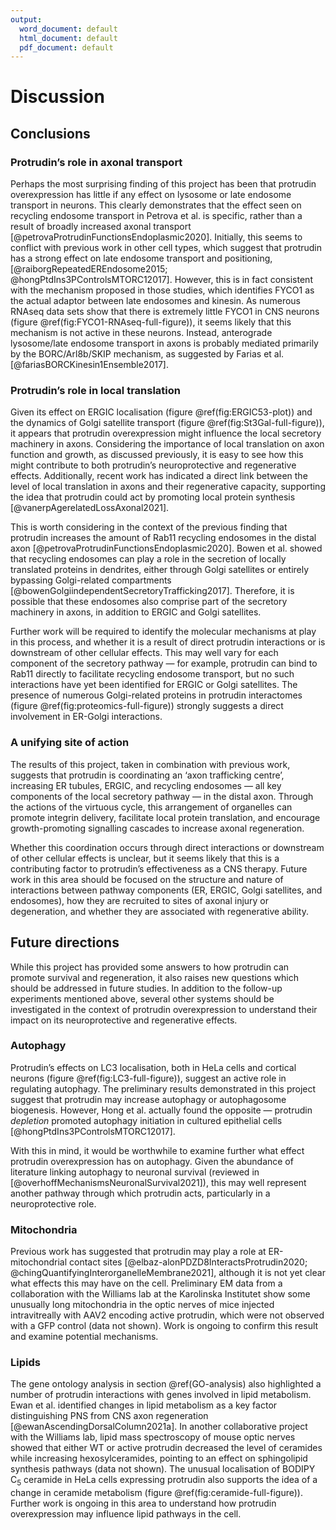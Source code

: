 ```yaml
---
output:
  word_document: default
  html_document: default
  pdf_document: default
---
```


# Discussion {.unnumbered #DISCUSSION}

```{=latex}
\markboth{DISCUSSION}{}
\setcounter{chapter}{4}
\setcounter{section}{0}
\setcounter{figure}{0}
```

## Conclusions

### Protrudin's role in axonal transport

Perhaps the most surprising finding of this project has been that protrudin overexpression has little if any effect on lysosome or late endosome transport in neurons.  This clearly demonstrates that the effect seen on recycling endosome transport in Petrova et al. is specific, rather than a result of broadly increased axonal transport [@petrovaProtrudinFunctionsEndoplasmic2020].  Initially, this seems to conflict with previous work in other cell types, which suggest that protrudin has a strong effect on late endosome transport and positioning, [@raiborgRepeatedEREndosome2015; @hongPtdIns3PControlsMTORC12017].  However, this is in fact consistent with the mechanism proposed in those studies,  which identifies FYCO1 as the actual adaptor between late endosomes and kinesin.  As numerous RNAseq data sets show that there is extremely little FYCO1 in CNS neurons (figure \@ref(fig:FYCO1-RNAseq-full-figure)), it seems likely that this mechanism is not active in these neurons.  Instead, anterograde lysosome/late endosome transport in axons is probably mediated primarily by the BORC/Arl8b/SKIP mechanism, as suggested by Farias et al. [@fariasBORCKinesin1Ensemble2017].

### Protrudin's role in local translation

Given its effect on ERGIC localisation (figure \@ref(fig:ERGIC53-plot)) and the dynamics of Golgi satellite transport (figure \@ref(fig:St3Gal-full-figure)), it appears that protrudin overexpression might influence the local secretory machinery in axons.  Considering the importance of local translation on axon function and growth, as discussed previously, it is easy to see how this might contribute to both protrudin's neuroprotective and regenerative effects.  Additionally, recent work has indicated a direct link between the level of local translation in axons and their regenerative capacity, supporting the idea that protrudin could act by promoting local protein synthesis [@vanerpAgerelatedLossAxonal2021].

This is worth considering in the context of the previous finding that protrudin increases the amount of Rab11 recycling endosomes in the distal axon [@petrovaProtrudinFunctionsEndoplasmic2020].  Bowen et al. showed that recycling endosomes can play a role in the secretion of locally translated proteins in dendrites, either through Golgi satellites or entirely bypassing Golgi-related compartments [@bowenGolgiindependentSecretoryTrafficking2017].  Therefore, it is possible that these endosomes also comprise part of the secretory machinery in axons, in addition to ERGIC and Golgi satellites. 

Further work will be required to identify the molecular mechanisms at play in this process, and whether it is a result of direct protrudin interactions or is downstream of other cellular effects.  This may well vary for each component of the secretory pathway — for example, protrudin can bind to Rab11 directly to facilitate recycling endosome transport, but no such interactions have yet been identified for ERGIC or Golgi satellites.  The presence of numerous Golgi-related proteins in protrudin interactomes (figure \@ref(fig:proteomics-full-figure)) strongly suggests a direct involvement in ER-Golgi interactions.

### A unifying site of action

The results of this project, taken in combination with previous work, suggests that protrudin is coordinating an 'axon trafficking centre', increasing ER tubules, ERGIC, and recycling endosomes — all key components of the local secretory pathway — in the distal axon.  Through the actions of the virtuous cycle, this arrangement of organelles can promote integrin delivery, facilitate local protein translation, and encourage growth-promoting signalling cascades to increase axonal regeneration.

Whether this coordination occurs through direct interactions or downstream of other cellular effects is unclear, but it seems likely that this is a contributing factor to protrudin's effectiveness as a CNS therapy.  Future work in this area should be focused on the structure and nature of interactions between pathway components (ER, ERGIC, Golgi satellites, and endosomes), how they are recruited to sites of axonal injury or degeneration, and whether they are associated with regenerative ability.  

## Future directions

While this project has provided some answers to how protrudin can promote survival and regeneration, it also raises new questions which should be addressed in future studies.  In addition to the follow-up experiments mentioned above, several other systems should be investigated in the context of protrudin overexpression to understand their impact on its neuroprotective and regenerative effects.

### Autophagy

Protrudin's effects on LC3 localisation, both in HeLa cells and cortical neurons (figure \@ref(fig:LC3-full-figure)), suggest an active role in regulating autophagy.  The preliminary results demonstrated in this project suggest that protrudin may increase autophagy or autophagosome biogenesis.  However, Hong et al. actually found the opposite — protrudin *depletion* promoted autophagy initiation in cultured epithelial cells [@hongPtdIns3PControlsMTORC12017].  

With this in mind, it would be worthwhile to examine further what effect protrudin overexpression has on autophagy.  Given the abundance of literature linking autophagy to neuronal survival (reviewed in [@overhoffMechanismsNeuronalSurvival2021]), this may well represent another pathway through which protrudin acts, particularly in a neuroprotective role.  

### Mitochondria

Previous work has suggested that protrudin may play a role at ER-mitochondrial contact sites [@elbaz-alonPDZD8InteractsProtrudin2020; @chingQuantifyingInterorganelleMembrane2021], although it is not yet clear what effects this may have on the cell.  Preliminary EM data from a collaboration with the Williams lab at the Karolinska Institutet show some unusually long mitochondria in the optic nerves of mice injected intravitreally with AAV2 encoding active protrudin, which were not observed with a GFP control (data not shown).  Work is ongoing to confirm this result and examine potential mechanisms.

### Lipids

The gene ontology analysis in section \@ref(GO-analysis) also highlighted a number of protrudin interactions with genes involved in lipid metabolism.  Ewan et al. identified changes in lipid metabolism as a key factor distinguishing PNS from CNS axon regeneration  [@ewanAscendingDorsalColumn2021a].  In another collaborative project with the Williams lab, lipid mass spectroscopy of mouse optic nerves showed that either WT or active protrudin decreased the level of ceramides while increasing hexosylceramides, pointing to an effect on sphingolipid synthesis pathways (data not shown).  The unusual localisation of BODIPY C~5~ ceramide in HeLa cells expressing protrudin also supports the idea of a change in ceramide metabolism (figure \@ref(fig:ceramide-full-figure)).  Further work is ongoing in this area to understand how protrudin overexpression may influence lipid pathways in the cell.
